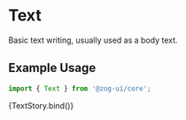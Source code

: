 
<Meta title="Components/Typography/Text" component={[Text]} argTypes={{}} />


# Text

Basic text writing, usually used as a body text.

## Example Usage

```jsx
import { Text } from '@zog-ui/core';
```

<Canvas columns={2} withSource="close">
  <Story
    name="Text"
    args={{
      children:
        'Lorem ipsum dolor sit amet, consectetur adipiscing elit. Proin non lectus eu nunc bibendum laoreet a sit amet augue.',
    }}
  >
    {TextStory.bind()}
  </Story>
</Canvas>

<ArgsTable of={Text} />
